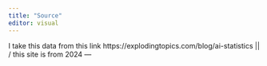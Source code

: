 ```yaml
---
title: "Source"
editor: visual
---
```


I take this data from this link https://explodingtopics.com/blog/ai-statistics
                                                       ||
                                                       \/
                                                this site is from 2024 ---
